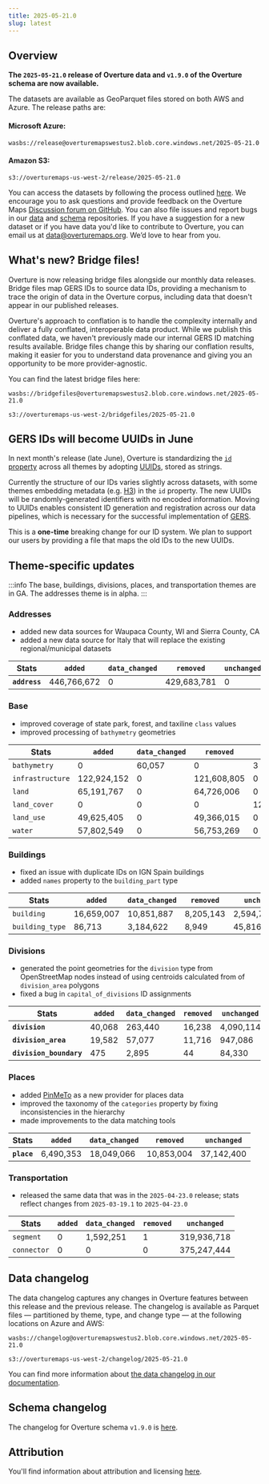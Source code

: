 ```yaml
---
title: 2025-05-21.0
slug: latest
---
```


## Overview

**The `2025-05-21.0` release of Overture data and `v1.9.0` of the Overture schema are now available.** 

The datasets are available as GeoParquet files stored on both AWS and Azure. The release paths are:

#### Microsoft Azure:
```
wasbs://release@overturemapswestus2.blob.core.windows.net/2025-05-21.0
```

#### Amazon S3:
```
s3://overturemaps-us-west-2/release/2025-05-21.0
```

You can access the datasets by following the process outlined [here](/getting-data). We encourage you to ask questions and provide feedback on the Overture Maps [Discussion forum on GitHub](https://github.com/orgs/OvertureMaps/discussions). You can also file issues and report bugs in our [data](https://github.com/OvertureMaps/data/issues) and [schema](https://github.com/OvertureMaps/schema/issues) repositories. If you have a suggestion for a new dataset or if you have data you'd like to contribute to Overture, you can email us at data@overturemaps.org. We’d love to hear from you.

## What's new? Bridge files!

Overture is now releasing bridge files alongside our monthly data releases. Bridge files map GERS IDs to source data IDs, providing a mechanism to trace the origin of data in the Overture corpus, including data that doesn't appear in our published releases.

Overture's approach to conflation is to handle the complexity internally and deliver a fully conflated, interoperable data product. While we publish this conflated data, we haven't previously made our internal GERS ID matching results available. Bridge files change this by sharing our conflation results, making it easier for you to understand data provenance and giving you an opportunity to be more provider-agnostic.

You can find the latest bridge files here:

```
wasbs://bridgefiles@overturemapswestus2.blob.core.windows.net/2025-05-21.0
```
```
s3://overturemaps-us-west-2/bridgefiles/2025-05-21.0
```

## GERS IDs will become UUIDs in June

In next month's release (late June), Overture is standardizing the [`id` property](/schema/#top-level-properties) across all themes by adopting [UUIDs](https://www.rfc-editor.org/rfc/rfc9562.html), stored as strings. 

Currently the structure of our IDs varies slightly across datasets, with some themes embedding metadata (e.g. [H3](https://h3geo.org/)) in the `id` property. The new UUIDs will be randomly-generated identifiers with no encoded information. Moving to UUIDs enables consistent ID generation and registration across our data pipelines, which is necessary for the successful implementation of [GERS](/gers). 

This is a **one-time** breaking change for our ID system. We plan to support our users by providing a file that maps the old IDs to the new UUIDs.


## Theme-specific updates

:::info
The base, buildings, divisions, places, and transportation themes are in GA. The addresses theme is in alpha. 
:::

### Addresses

- added new data sources for Waupaca County, WI and Sierra County, CA
- added a new data source for Italy that will replace the existing regional/municipal datasets

 <table>
    <thead>
            <tr>
                <th><b>Stats</b></th>
                <th><code>added</code></th>
                <th><code>data_changed</code></th>
                <th><code>removed</code></th>
                <th><code>unchanged</code></th>
            </tr>
    </thead>
    <tbody>
        <tr>
            <td><b><code>address</code></b></td>
            <td>446,766,672</td>
            <td>0</td>
            <td>429,683,781</td>
            <td>0</td>
        </tr>
    </tbody>
</table>

### Base

- improved coverage of state park, forest, and taxiline `class` values
- improved processing of `bathymetry` geometries

 <table>
    <thead>
            <tr>
                <th><b>Stats</b></th>
                <th><code>added</code></th>
                <th><code>data_changed</code></th>
                <th><code>removed</code></th>
                <th><code>unchanged</code></th>
            </tr>
    </thead>
    <tbody>
        <tr>
            <td><code>bathymetry</code></td>
            <td>0</td>
            <td>60,057</td>
            <td>0</td>
            <td>3</td>
        </tr>
        <tr>
             <td><code>infrastructure</code></td>
            <td>122,924,152</td>
            <td>0</td>
            <td>121,608,805</td>
            <td>0</td>
        </tr>
         <tr>
             <td><code>land</code></td>
            <td>65,191,767</td>
            <td>0</td>
            <td>64,726,006</td>
            <td>0</td>
        </tr>
         <tr>
             <td><code>land_cover</code></td>
            <td>0</td>
            <td>0</td>
            <td>0</td>
            <td>123,302,114</td>
        </tr>
         <tr>
             <td><code>land_use</code></td>
            <td>49,625,405</td>
            <td>0</td>
            <td>49,366,015</td>
            <td>0</td>
        </tr>
         <tr>
             <td><code>water</code></td>
            <td>57,802,549</td>
            <td>0</td>
            <td>56,753,269</td>
            <td>0</td>
        </tr>
    </tbody>
</table>

### Buildings

- fixed an issue with duplicate IDs on IGN Spain buildings
- added `names` property to the `building_part` type

 <table>
    <thead>
            <tr>
                <th><b>Stats</b></th>
                <th><code>added</code></th>
                <th><code>data_changed</code></th>
                <th><code>removed</code></th>
                <th><code>unchanged</code></th>
            </tr>
    </thead>
    <tbody>
        <tr>
            <td><code>building</code></td>
            <td>16,659,007</td>
            <td>10,851,887</td>
            <td>8,205,143</td>
            <td>2,594,721,648</td>
        </tr>
        <tr>
             <td><code>building_type</code></td>
            <td>86,713</td>
            <td>3,184,622</td>
            <td>8,949</td>
            <td>45,816</td>
        </tr>
    </tbody>
</table>


### Divisions

- generated the point geometries for the `division` type from OpenStreetMap nodes instead of using centroids calculated from of `division_area` polygons 
- fixed a bug in `capital_of_divisions` ID assignments

 <table>
    <thead>
           <tr>
                <th><b>Stats</b></th>
                <th><code>added</code></th>
                <th><code>data_changed</code></th>
                <th><code>removed</code></th>
                <th><code>unchanged</code></th>
            </tr>
    </thead>
    <tbody>
        <tr>
            <td><b><code>division</code></b></td>
            <td>40,068</td>
            <td>263,440</td>
            <td>16,238</td>
            <td>4,090,114</td>
        </tr>
        <tr>
             <td><b><code>division_area</code></b></td>
            <td>19,582</td>
            <td>57,077</td>
            <td>11,716</td>
            <td>947,086</td>
        </tr>
         <tr>
             <td><b><code>division_boundary</code></b></td>
            <td>475</td>
            <td>2,895</td>
            <td>44</td>
            <td>84,330</td>
        </tr>
    </tbody>
</table>

### Places

- added [PinMeTo](/attribution/#places) as a new provider for places data
- improved the taxonomy of the `categories` property by fixing inconsistencies in the hierarchy
- made improvements to the data matching tools

 <table>
    <thead>
            <tr>
                <th><b>Stats</b></th>
                <th><code>added</code></th>
                <th><code>data_changed</code></th>
                <th><code>removed</code></th>
                <th><code>unchanged</code></th>
            </tr>
    </thead>
    <tbody>
        <tr>
            <td><b><code>place</code></b></td>
            <td>6,490,353</td>
            <td>18,049,066</td>
            <td>10,853,004</td>
            <td>37,142,400</td>
        </tr>
    </tbody>
</table>

### Transportation

- released the same data that was in the `2025-04-23.0` release; stats reflect changes from `2025-03-19.1` to `2025-04-23.0` 

 <table>
    <thead>
            <tr>
                <th><b>Stats</b></th>
                <th><code>added</code></th>
                <th><code>data_changed</code></th>
                <th><code>removed</code></th>
                <th><code>unchanged</code></th>
            </tr>
    </thead>
    <tbody>
        <tr>
            <td><code>segment</code></td>
            <td>0</td>
            <td>1,592,251</td>
            <td>1</td>
            <td>319,936,718</td>
        </tr>
        <tr>
             <td><code>connector</code></td>
            <td>0</td>
            <td>0</td>
            <td>0</td>
            <td>375,247,444</td>
        </tr>
    </tbody>
</table>


## Data changelog

The data changelog captures any changes in Overture features between this release and the previous release. The changelog is available as Parquet files &mdash; partitioned by theme, type, and change type &mdash; at the following locations on Azure and AWS:

```
wasbs://changelog@overturemapswestus2.blob.core.windows.net/2025-05-21.0
```
```
s3://overturemaps-us-west-2/changelog/2025-05-21.0
```

You can find more information about [the data changelog in our documentation](https://docs.overturemaps.org/gers/changelog/).

## Schema changelog

The changelog for Overture schema `v1.9.0` is [here](https://github.com/OvertureMaps/schema/releases/tag/v1.9.0). 

## Attribution  

You'll find information about attribution and licensing [here](/attribution).
